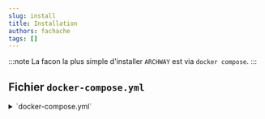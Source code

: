 ```yaml
---
slug: install
title: Installation
authors: fachache
tags: []
---
```


:::note
La facon la plus simple d'installer `ARCHWAY` est via `docker compose`.
:::

## Fichier `docker-compose.yml`

<details>
  <summary>`docker-compose.yml`</summary>
```yml title="docker-compose.yml"
version: '3.8'
services:
  archway:
    image: ghcr.io/hhdevelopment/archway:latest
    ports:
      - 8080:8080 # non HTTPS
    environment:
      MONGODB_HOST: mongodb 
      MONGODB_DB_NAME: archway
      MONGODB_USER: admin
      MONGODB_PWD: changeit

  mongodb:
    image: mongo # official image  
    environment:
      MONGO_INITDB_DATABASE: archway
      MONGO_INITDB_ROOT_USERNAME: admin
      MONGO_INITDB_ROOT_PASSWORD: changeit
```
</details>

## Démarrage du projet

```bash
docker compose -f docker-compose.yml pull
docker compose -f docker-compose.yml up -d
```

## Setup

Aprés avoir lancé l'application, `ARCHWAY` va s'auto-initialiser.

Mais il nécessite de configurer l'utilisateur d'administrateur.

<a target="_blank" href="http://localhost:8080">ARCHWAY SETUP</a>

![setup](img/setup.png)

## Connection

![connection](img/connection.png)